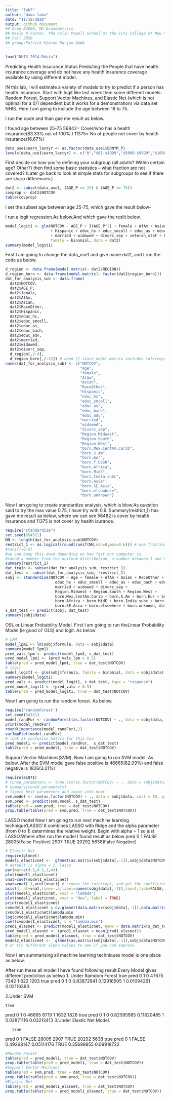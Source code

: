 ---
title: "lab7"
author: "dawa lama"
date: "11/10/2020"
output: github_document
## Econ B2000, MA Econometrics
## Kevin R Foster, the Colin Powell School at the City College of New York, CUNY
## Fall 2020
## group:Patrick Kieran Marjan DAWA
---

```{r}

load("NHIS_2014.Rdata")
```


Predicting Health Insurance Status 
Predicting the People that have health insurance coverage and do not have any health insurance coverage available by using different model. 


IN this lab, I will estimate a variety of models to try to predict if a person has health insurance. Start with logit like last week then some different models: Random Forest, Support Vector Machines, and Elastic Net (which is not optimal for a 0/1 dependent but it works for a demonstration) via data set NHIS. Here I am going to include the age between 18 to 75.

I run the code and than gae me result as below.

I found age between 25-75
56842= Cover/who has a health insurance(83.33% out of 100% )
11375= No of people not cover by health insurance(16.67%) 


```{r}
data_use1$earn_lastyr <- as.factor(data_use1$ERNYR_P)
levels(data_use1$earn_lastyr) <- c("0","$01-$4999","$5000-$9999","$10000-$14999","$15000-$19999","$20000-$24999","$25000-$34999","$35000-$44999","$45000-$54999","$55000-$64999","$65000-$74999","$75000 and over",NA,NA,NA)
```

First decide on how you're defining your subgroup (all adults? Within certain age? Other?) then find some basic statistics -- what fraction are not covered? (Later go back to look at simple stats for subgroups to see if there are sharp differences.)

```{r}
dat2 <- subset(data_use1, (AGE_P >= 25) & (AGE_P <= 75))
covprop <- dat2$NOTCOV
table(covprop)
```



I set the subset age between age 25-75, which gave the result below-

I run a logit regression.As below.And which gave the resilt below.
```{r}
model_logit1 <- glm(NOTCOV ~ AGE_P + I(AGE_P^2) + female + AfAm + Asian + RaceOther  
                    + Hispanic + educ_hs + educ_smcoll + educ_as + educ_bach + educ_adv 
                    + married + widowed + divorc_sep + veteran_stat + REGION + region_born,
                    family = binomial, data = dat2)
summary(model_logit1)
```
First I am going to change the data_use1 and give name dat2, and I run the code as below.
```{r}
d_region <- data.frame(model.matrix(~ dat2$REGION))
d_region_born <- data.frame(model.matrix(~ factor(dat2$region_born)))  # snips any with zero in the subgroup
dat_for_analysis_sub <- data.frame(
  dat2$NOTCOV,
  dat2$AGE_P,
  dat2$female,
  dat2$AfAm,
  dat2$Asian,
  dat2$RaceOther,
  dat2$Hispanic,
  dat2$educ_hs,
  dat2$educ_smcoll,
  dat2$educ_as,
  dat2$educ_bach,
  dat2$educ_adv,
  dat2$married,
  dat2$widowed,
  dat2$divorc_sep,
  d_region[,2:4],
  d_region_born[,2:12]) # need [] since model.matrix includes intercept term
names(dat_for_analysis_sub) <- c("NOTCOV",
                                 "Age",
                                 "female",
                                 "AfAm",
                                 "Asian",
                                 "RaceOther",
                                 "Hispanic",
                                 "educ_hs",
                                 "educ_smcoll",
                                 "educ_as",
                                 "educ_bach",
                                 "educ_adv",
                                 "married",
                                 "widowed",
                                 "divorc_sep",
                                 "Region.Midwest",
                                 "Region.South",
                                 "Region.West",
                                 "born.Mex.CentAm.Carib",
                                 "born.S.Am",
                                 "born.Eur",
                                 "born.f.USSR",
                                 "born.Africa",
                                 "born.MidE",
                                 "born.India.subc",
                                 "born.Asia",
                                 "born.SE.Asia",
                                 "born.elsewhere",
                                 "born.unknown")

```
Now I am going to create standardize analysis, which is blow.As question said to try the max value 0.75, I have try with 0.6.  Summary(restrict_1) has gave me result as below, where we can see 56482 is cover by health Insurance and 11375 is not cover by health isurance.
```{r}
require("standardize")
set.seed(654321)
NN <- length(dat_for_analysis_sub$NOTCOV)
restrict_1 <- as.logical(round(runif(NN,min=0,max=0.6))) # use fraction as training data
#runif(<0.6)
#we can bump this down depending on how fast our computer is
#round a number from the uniform distribution, a number between 1 and 0.6 (logical function 0 wi)
summary(restrict_1)
dat_train <- subset(dat_for_analysis_sub, restrict_1)
dat_test <- subset(dat_for_analysis_sub, !restrict_1)
sobj <- standardize(NOTCOV ~ Age + female + AfAm + Asian + RaceOther + Hispanic + 
                      educ_hs + educ_smcoll + educ_as + educ_bach + educ_adv + 
                      married + widowed + divorc_sep + 
                      Region.Midwest + Region.South + Region.West + 
                      born.Mex.CentAm.Carib + born.S.Am + born.Eur + born.f.USSR + 
                      born.Africa + born.MidE + born.India.subc + born.Asia + 
                      born.SE.Asia + born.elsewhere + born.unknown, dat_train, family = binomial)
s_dat_test <- predict(sobj, dat_test)
summary(sobj$data)
```
OSL or Linear Probability Model.
First I am going to run theLinear Probability Model (ie good ol' OLS) and logit. As below


```{r}
# LPM
model_lpm1 <- lm(sobj$formula, data = sobj$data)
summary(model_lpm1)
pred_vals_lpm <- predict(model_lpm1, s_dat_test)
pred_model_lpm1 <- (pred_vals_lpm > 0.5)
table(pred = pred_model_lpm1, true = dat_test$NOTCOV)
# logit 
model_logit1 <- glm(sobj$formula, family = binomial, data = sobj$data)
summary(model_logit1)
pred_vals <- predict(model_logit1, s_dat_test, type = "response")
pred_model_logit1 <- (pred_vals > 0.5)
table(pred = pred_model_logit1, true = dat_test$NOTCOV)
```
Now I am going to run the random forest. As below.

```{r}
require('randomForest')
set.seed(54321)
model_randFor <- randomForest(as.factor(NOTCOV) ~ ., data = sobj$data, importance=TRUE, proximity=TRUE)
print(model_randFor)
round(importance(model_randFor),2)
varImpPlot(model_randFor)
# look at confusion matrix for this too
pred_model1 <- predict(model_randFor,  s_dat_test)
table(pred = pred_model1, true = dat_test$NOTCOV)
```

Support Vector Machines(SVM).
Now I am going to run SVM model. As below.
After the SVM model gave false positive is 46665(82.09%) and false negative is 1826(3.21%)

```{r}
require(e1071)
# tuned_parameters <- tune.svm(as.factor(NOTCOV) ~ ., data = sobj$data, gamma = 10^(-3:0), cost = 10^(-2:1)) 
# summary(tuned_parameters)
# figure best parameters and input into next
svm.model <- svm(as.factor(NOTCOV) ~ ., data = sobj$data, cost = 10, gamma = 0.1)
svm.pred <- predict(svm.model, s_dat_test)
table(pred = svm.pred, true = dat_test$NOTCOV)
prop.table(table(pred = svm.pred, true = dat_test$NOTCOV))
```
LASSO model
Now I am going to run next machine learning technique'LASSO'.It combines LASSO with Ridge and the alpha parameter (from 0 to 1) determines the relative weight. Begin with alpha = 1 so just LASSO.Where after run the model I found result as below
pred        0                   1
  FALSE 28005(False Positive)  2907
  TRUE  20292                  5638(False Negative)

```{r}
# Elastic Net
require(glmnet)
model1_elasticnet <-  glmnet(as.matrix(sobj$data[,-1]),sobj$data$NOTCOV) 
# default is alpha = 1, lasso
par(mar=c(4.5,4.5,1,4))
plot(model1_elasticnet)
vnat=coef(model1_elasticnet)
vnat=vnat[-1,ncol(vnat)] # remove the intercept, and get the coefficients at the end of the path
axis(4, at=vnat,line=-.5,label=names(sobj$data[,-1]),las=1,tick=FALSE, cex.axis=0.5) 
plot(model1_elasticnet, xvar = "lambda")
plot(model1_elasticnet, xvar = "dev", label = TRUE)
print(model1_elasticnet)
cvmodel1_elasticnet = cv.glmnet(data.matrix(sobj$data[,-1]),data.matrix(sobj$data$NOTCOV)) 
cvmodel1_elasticnet$lambda.min
log(cvmodel1_elasticnet$lambda.min)
coef(cvmodel1_elasticnet, s = "lambda.min")
pred1_elasnet <- predict(model1_elasticnet, newx = data.matrix(s_dat_test), s = cvmodel1_elasticnet$lambda.min)
pred_model1_elasnet <- (pred1_elasnet < mean(pred1_elasnet)) 
table(pred = pred_model1_elasnet, true = dat_test$NOTCOV)
model2_elasticnet <-  glmnet(as.matrix(sobj$data[,-1]),sobj$data$NOTCOV, alpha = 1) 
# or try different alpha values to see if you can improve
```
Now I am summarising all machine learning techniques model is one place as below.

After run these all model I have found following result.Every Model gives different prediction as belwo
1. Under Ramdom Forest 
    true
pred     0     1
   0 47675  7342
   1   622  1203
    true
pred          0          1
   0 0.83872841 0.12916505
   1 0.01094261 0.02116393

2.Under SVM

    true
pred     0     1
   0 46665  6719
   1  1632  1826
    true
pred          0          1
   0 0.82095985 0.11820485
   1 0.02871116 0.03212413
3.Under Elastic Net Model.  
  
       true
pred        0     1
  FALSE 28005  2907
  TRUE  20292  5638
       true
pred             0          1
  FALSE 0.49268147 0.05114176
  TRUE  0.35698955 0.09918722

```{r}
#Random Forest
table(pred = pred_model1, true = dat_test$NOTCOV)
prop.table(table(pred = pred_model1, true = dat_test$NOTCOV))
#Support Vector Machines
table(pred = svm.pred, true = dat_test$NOTCOV)
prop.table(table(pred = svm.pred, true = dat_test$NOTCOV))
#Elastic Net
table(pred = pred_model1_elasnet, true = dat_test$NOTCOV)
prop.table(table(pred = pred_model1_elasnet, true = dat_test$NOTCOV))
```


